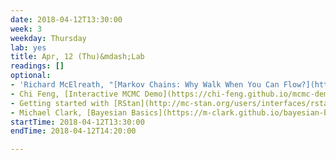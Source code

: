 ```yaml
---
date: 2018-04-12T13:30:00
week: 3
weekday: Thursday
lab: yes
title: Apr, 12 (Thu)&mdash;Lab
readings: []
optional:
- 'Richard McElreath, "[Markov Chains: Why Walk When You Can Flow?](http://elevanth.org/blog/2017/11/28/build-a-better-markov-chain/)"'
- Chi Feng, [Interactive MCMC Demo](https://chi-feng.github.io/mcmc-demo/app.html#NaiveNUTS,banana)
- Getting started with [RStan](http://mc-stan.org/users/interfaces/rstan.html)
- Michael Clark, [Bayesian Basics](https://m-clark.github.io/bayesian-basics/)
startTime: 2018-04-12T13:30:00
endTime: 2018-04-12T14:20:00

---
```

